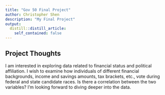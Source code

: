 ```yaml
---
title: "Gov 50 Final Project"
author: Christopher Shen
description: "My Final Project"
output:
  distill::distill_article:
    self_contained: false
---
```




## Project Thoughts

I am interested in exploring data related to financial status and political affiliation. I wish to examine how individuals of different financial backgrounds, income and savings amounts, tax brackets, etc., vote during federal and state candidate races. Is there a correlation between the two variables? I'm looking forward to diving deeper into the data.
